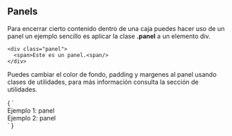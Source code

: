 
<Meta title="Componentes/Panels" />

## Panels

Para encerrar cierto contenido dentro de una caja puedes hacer uso de un panel 
un ejemplo sencillo es aplicar la clase __.panel__ a un elemento div.	

~~~
<div class="panel">
  <span>Este es un panel.<span/>
</div>
~~~

Puedes cambiar el color de fondo, padding y margenes al panel usando clases de utilidades, para más información 
consulta la sección de utilidades.

<Preview>
  <Story name="Básico" height="160px">
		{
      `<!-- PANEL 1 -->
      <div class="panel bg-black text-white p-15">
        <span>Ejemplo 1: panel</span>
      </div>
      <!-- PANEL 2 -->
      <div class="panel bg-default text-white p-10">
        <span>Ejemplo 2: panel</span>
      </div>`
    }
	</Story>
</Preview>
